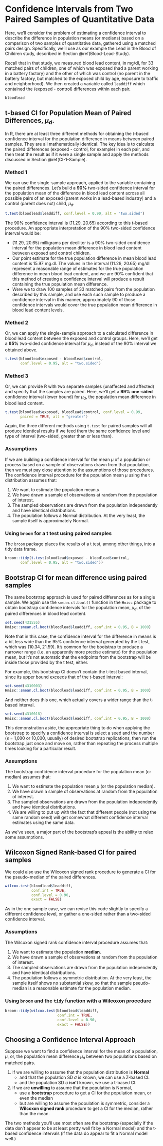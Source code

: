 # Confidence Intervals from Two Paired Samples of Quantitative Data {#CI-Paired-Samples}

Here, we'll consider the problem of estimating a confidence interval to describe the difference in population means (or medians) based on a comparison of two samples of quantitative data, gathered using a matched pairs design. Specifically, we'll use as our example the Lead in the Blood of Children study, described in Section \@ref(Blood-Lead-Study). 

Recall that in that study, we measured blood lead content, in mg/dl, for 33 matched pairs of children, one of which was exposed (had a parent working in a battery factory) and the other of which was control (no parent in the battery factory, but matched to the exposed child by age, exposure to traffic and neighborhood). We then created a variable called `leaddiff` which contained the (exposed - control) differences within each pair.

```r
bloodlead
```

## t-based CI for Population Mean of Paired Differences, $\mu_d$.

In R, there are at least three different methods for obtaining the t-based confidence interval for the population difference in means between paired samples. They are all mathematically identical. The key idea is to calculate the paired differences (exposed - control, for example) in each pair, and then treat the result as if it were a single sample and apply the methods discussed in Section \@ref(CI-1-Sample).

### Method 1 

We can use the single-sample approach, applied to the variable containing the paired differences. Let's build a **90%** two-sided confidence interval for the population mean of the difference in blood lead content across all possible pairs of an exposed (parent works in a lead-based industry) and a control (parent does not) child, $\mu_d$.

```r
t.test(bloodlead$leaddiff, conf.level = 0.90, alt = "two.sided")
```

The 90% confidence interval is (11.29, 20.65) according to this t-based procedure. An appropriate interpretation of the 90% two-sided confidence interval would be:

- (11.29, 20.65) milligrams per deciliter is a 90% two-sided confidence interval for the population mean difference in blood lead content between exposed and control children. 
- Our point estimate for the true population difference in mean blood lead content is 15.97 mg.dl. The values in the interval (11.29, 20.65) mg/dl represent a reasonable range of estimates for the true population difference in mean blood lead content, and we are 90% confident that this method of creating a confidence interval will produce a result containing the true population mean difference.
- Were we to draw 100 samples of 33 matched pairs from the population described by this sample, and use each such sample to produce a confidence interval in this manner, approximately 90 of those confidence intervals would cover the true population mean difference in blood lead content levels.

### Method 2 

Or, we can apply the single-sample approach to a calculated difference in blood lead content between the exposed and control groups. Here, we'll get a **95%** two-sided confidence interval for $\mu_d$, instead of the 90% interval we obtained above.

```r
t.test(bloodlead$exposed - bloodlead$control, 
       conf.level = 0.95, alt = "two.sided")
```

### Method 3 

Or, we can provide R with two separate samples (unaffected and affected) and specify that the samples are paired. Here, we'll get a **99%** **one-sided** confidence interval (lower bound) for $\mu_d$, the population mean difference in blood lead content.

```r
t.test(bloodlead$exposed, bloodlead$control, conf.level = 0.99,
       paired = TRUE, alt = "greater")
```

Again, the three different methods using `t.test` for paired samples will all produce identical results if we feed them the same confidence level and type of interval (two-sided, greater than or less than).

### Assumptions

If we are building a confidence interval for the mean $\mu$ of a population or process based on a sample of observations drawn from that population, then we must pay close attention to the assumptions of those procedures. The confidence interval procedure for the population mean $\mu$ using the t distribution assumes that:

1. We want to estimate the population mean $\mu$.
2. We have drawn a sample of observations at random from the population of interest.
3. The sampled observations are drawn from the population independently and have identical distributions.
4. The population follows a Normal distribution. At the very least, the sample itself is approximately Normal.

### Using `broom` for a t test using paired samples

The `broom` package places the results of a t test, among other things, into a tidy data frame.

```r
broom::tidy(t.test(bloodlead$exposed - bloodlead$control, 
       conf.level = 0.95, alt = "two.sided"))
```

## Bootstrap CI for mean difference using paired samples

The same bootstrap approach is used for paired differences as for a single sample. We again use the `smean.cl.boot()` function in the `Hmisc` package to obtain bootstrap confidence intervals for the population mean, $\mu_d$, of the paired differences in blood lead content.

```r
set.seed(431555)
Hmisc::smean.cl.boot(bloodlead$leaddiff, conf.int = 0.95, B = 1000) 
```

Note that in this case, the confidence interval for the difference in means is a bit less wide than the 95% confidence interval generated by the t test, which was (10.34, 21.59). It's common for the bootstrap to produce a narrower range (i.e. an apparently more precise estimate) for the population mean, but it's not automatic that the endpoints from the bootstrap will be inside those provided by the t test, either. 

For example, this bootstrap CI doesn't contain the t-test based interval, since its upper bound exceeds that of the t-based interval:

```r
set.seed(4310003)
Hmisc::smean.cl.boot(bloodlead$leaddiff, conf.int = 0.95, B = 1000) 
```

And neither does this one, which actually covers a wider range than the t-based interval.

```r
set.seed(4310018)
Hmisc::smean.cl.boot(bloodlead$leaddiff, conf.int = 0.95, B = 1000) 
```

This demonstration aside, the appropriate thing to do when applying the bootstrap to specify a confidence interval is select a seed and the number (`B` = 1,000 or 10,000, usually) of desired bootstrap replications, then run the bootstrap just once and move on, rather than repeating the process multiple times looking for a particular result.

### Assumptions

The bootstrap confidence interval procedure for the population mean (or median) assumes that:

1. We want to estimate the population mean $\mu$ (or the population median).
2. We have drawn a sample of observations at random from the population of interest.
3. The sampled observations are drawn from the population independently and have identical distributions.
4. We are willing to put up with the fact that different people (not using the same random seed) will get somewhat different confidence interval estimates using the same data.

As we've seen, a major part of the bootstrap's appeal is the ability to relax some assumptions.

## Wilcoxon Signed Rank-based CI for paired samples

We could also use the Wilcoxon signed rank procedure to generate a CI for the pseudo-median of the paired differences.

```r
wilcox.test(bloodlead$leaddiff, 
            conf.int = TRUE, 
            conf.level = 0.90, 
            exact = FALSE)
```

As in the one sample case, we can revise this code slightly to specify a different confidence level, or gather a one-sided rather than a two-sided confidence interval.

### Assumptions

The Wilcoxon signed rank confidence interval procedure assumes that:

1. We want to estimate the population **median**.
2. We have drawn a sample of observations at random from the population of interest.
3. The sampled observations are drawn from the population independently and have identical distributions.
4. The population follows a symmetric distribution. At the very least, the sample itself shows no substantial skew, so that the sample pseudo-median is a reasonable estimate for the population median.

### Using `broom` and the `tidy` function with a Wilcoxon procedure

```r
broom::tidy(wilcox.test(bloodlead$leaddiff, 
                        conf.int = TRUE, 
                        conf.level = 0.90, 
                        exact = FALSE))
```

## Choosing a Confidence Interval Approach

Suppose we want to find a confidence interval for the mean of a population, $\mu$, or, the population mean difference $\mu_{d}$ between two populations based on matched pairs.

1. If we are willing to assume that the population distribution is **Normal**
    - and that the population SD $\sigma$ is known, we can use a Z-based CI.
    - and the population SD $\sigma$ **isn't** known, we use a t-based CI.
2. If we are **unwilling** to assume that the population is Normal,
    - use a **bootstrap** procedure to get a CI for the population mean, or even the median
    - but are willing to assume the population is symmetric, consider a **Wilcoxon signed rank** procedure to get a CI for the median, rather than the mean.

The two methods you'll use most often are the bootstrap (especially if the data don't appear to be at least pretty well fit by a Normal model) and the t-based confidence intervals (if the data do appear to fit a Normal model well.)
